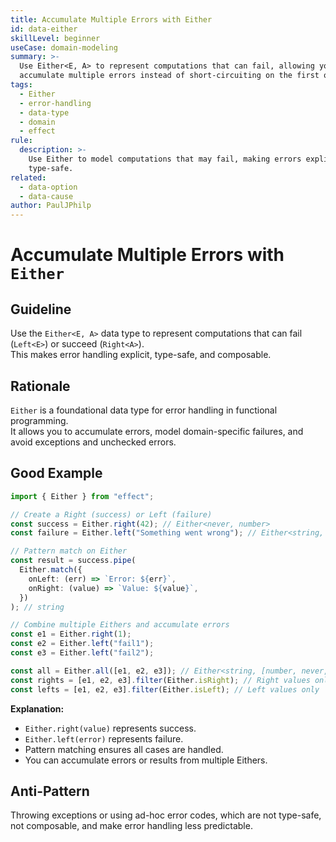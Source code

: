 ```yaml
---
title: Accumulate Multiple Errors with Either
id: data-either
skillLevel: beginner
useCase: domain-modeling
summary: >-
  Use Either<E, A> to represent computations that can fail, allowing you to
  accumulate multiple errors instead of short-circuiting on the first one.
tags:
  - Either
  - error-handling
  - data-type
  - domain
  - effect
rule:
  description: >-
    Use Either to model computations that may fail, making errors explicit and
    type-safe.
related:
  - data-option
  - data-cause
author: PaulJPhilp
---
```


# Accumulate Multiple Errors with `Either`

## Guideline

Use the `Either<E, A>` data type to represent computations that can fail (`Left<E>`) or succeed (`Right<A>`).  
This makes error handling explicit, type-safe, and composable.

## Rationale

`Either` is a foundational data type for error handling in functional programming.  
It allows you to accumulate errors, model domain-specific failures, and avoid exceptions and unchecked errors.

## Good Example

```typescript
import { Either } from "effect";

// Create a Right (success) or Left (failure)
const success = Either.right(42); // Either<never, number>
const failure = Either.left("Something went wrong"); // Either<string, never>

// Pattern match on Either
const result = success.pipe(
  Either.match({
    onLeft: (err) => `Error: ${err}`,
    onRight: (value) => `Value: ${value}`,
  })
); // string

// Combine multiple Eithers and accumulate errors
const e1 = Either.right(1);
const e2 = Either.left("fail1");
const e3 = Either.left("fail2");

const all = Either.all([e1, e2, e3]); // Either<string, [number, never, never]>
const rights = [e1, e2, e3].filter(Either.isRight); // Right values only
const lefts = [e1, e2, e3].filter(Either.isLeft); // Left values only

```

**Explanation:**  
- `Either.right(value)` represents success.
- `Either.left(error)` represents failure.
- Pattern matching ensures all cases are handled.
- You can accumulate errors or results from multiple Eithers.

## Anti-Pattern

Throwing exceptions or using ad-hoc error codes, which are not type-safe, not composable, and make error handling less predictable.
